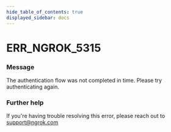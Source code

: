 ```yaml
---
hide_table_of_contents: true
displayed_sidebar: docs
---
```



# ERR_NGROK_5315

### Message
The authentication flow was not completed in time. Please try authenticating again.

<ErrorDetails error='err_ngrok_5315' />


### Further help
If you're having trouble resolving this error, please reach out to [support@ngrok.com](mailto:support@ngrok.com?subject=Help%20with%20ERR_NGROK_5315)

